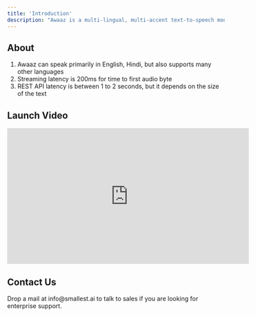 ```yaml
---
title: 'Introduction'
description: "Awaaz is a multi-lingual, multi-accent text-to-speech model"
---
```


## About

1. Awaaz can speak primarily in English, Hindi, but also supports many other languages
2. Streaming latency is 200ms for time to first audio byte
3. REST API latency is between 1 to 2 seconds, but it depends on the size of the text

## Launch Video

<iframe
  width="560"
  height="315"
  src="https://www.youtube.com/embed/h3-pjqjh8tw" 
  title="AWAAZ - Text to Speech Model for Indian Languages"
  frameborder="0"
  allow="accelerometer; autoplay; clipboard-write; encrypted-media; gyroscope; picture-in-picture"
  allowfullscreen
></iframe>

## Contact Us

<CardGroup cols={1}>
  <Card
    title="Talk to Us"
    icon="headset"
    href="mailto:info@smallest.ai"
  >
    Drop a mail at info@smallest.ai to talk to sales if you are looking for enterprise support.
  </Card>
</CardGroup>